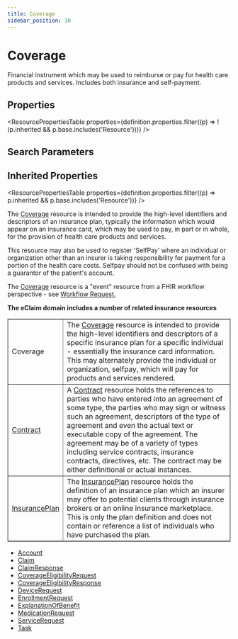 ```yaml
---
title: Coverage
sidebar_position: 30
---
```


# Coverage

Financial instrument which may be used to reimburse or pay for health care products and services. Includes both insurance and self-payment.

<Tabs queryString="intro-section">
<TabItem value="schema" label="Schema" default>


## Properties


<ResourcePropertiesTable properties={definition.properties.filter((p) => !(p.inherited && p.base.includes('Resource')))} />

## Search Parameters

<SearchParamsTable searchParams={definition.searchParameters} />

## Inherited Properties

<ResourcePropertiesTable properties={definition.properties.filter((p) => p.inherited && p.base.includes('Resource'))} />

</TabItem>
  <TabItem value="usage" label="Usage">
    <div>  <a name="scope"></a>  <p> The <a href="/docs/api/fhir/resources/coverage">Coverage</a> resource is intended to provide the high-level identifiers and descriptors of an insurance plan, typically the information which would  appear on an insurance card, which may be used to pay, in part or in whole, for the provision of health care products and services.  </p> <p> This resource may also be used to register 'SelfPay' where an individual or organization other than an insurer is taking responsibility for payment for a  portion of the health care costs. Selfpay should not be confused with being a guarantor of the patient's account. </p> <p>The <a href="/docs/api/fhir/resources/coverage">Coverage</a> resource is a "event" resource from a FHIR workflow perspective - see <a href="https://www.hl7.org/fhir/workflow.html#event">Workflow Request.</a></p>  </div>
    </TabItem>
  <TabItem value="relationships" label="Relationships">
    <div>   <a name="bnr"></a>    <p>    <b>The eClaim domain includes a number of related insurance resources</b>   </p>   <table border="1" cellpadding="1" cellspacing="2" frame="box">    <tbody><tr>     <td>Coverage</td>     <td>The <a href="/docs/api/fhir/resources/coverage">Coverage</a> resource is intended to provide the high-level identifiers and descriptors of a specific insurance plan for a specific individual - essentially the insurance card information. This may alternately provide the individual or organization, selfpay,  which will pay for products and services rendered.</td>    </tr>    <tr>     <td><a href="/docs/api/fhir/resources/contract">Contract</a></td>     <td>A <a href="/docs/api/fhir/resources/contract">Contract</a> resource holds the references to parties who have entered into an agreement of some type, the parties who may sign or witness     such an agreement, descriptors of the type of agreement and even the actual text or executable copy of the agreement. The agreement may be of      a variety of types including service contracts, insurance contracts, directives, etc. The contract may be either definitional or actual instances.     </td>    </tr>    <tr>     <td><a href="/docs/api/fhir/resources/insuranceplan">InsurancePlan</a></td>     <td>The <a href="/docs/api/fhir/resources/insuranceplan">InsurancePlan</a> resource holds the definition of an insurance plan which an insurer may offer to potential clients through     insurance brokers or an online insurance marketplace. This is only the plan definition and does not contain or reference      a list of individuals who have purchased the plan.        </td>    </tr>   </tbody></table>  </div>
    </TabItem>
  
  <TabItem value="referencedBy" label="Referenced By">
    <ul><li><a href="/docs/api/fhir/resources/account">Account</a></li>
<li><a href="/docs/api/fhir/resources/claim">Claim</a></li>
<li><a href="/docs/api/fhir/resources/claimresponse">ClaimResponse</a></li>
<li><a href="/docs/api/fhir/resources/coverageeligibilityrequest">CoverageEligibilityRequest</a></li>
<li><a href="/docs/api/fhir/resources/coverageeligibilityresponse">CoverageEligibilityResponse</a></li>
<li><a href="/docs/api/fhir/resources/devicerequest">DeviceRequest</a></li>
<li><a href="/docs/api/fhir/resources/enrollmentrequest">EnrollmentRequest</a></li>
<li><a href="/docs/api/fhir/resources/explanationofbenefit">ExplanationOfBenefit</a></li>
<li><a href="/docs/api/fhir/resources/medicationrequest">MedicationRequest</a></li>
<li><a href="/docs/api/fhir/resources/servicerequest">ServiceRequest</a></li>
<li><a href="/docs/api/fhir/resources/task">Task</a></li></ul>
    </TabItem>

</Tabs>
